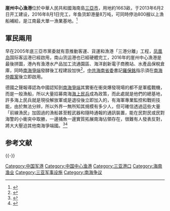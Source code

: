 '''崖州中心漁港'''位於中華人民共和國海南島[[三亞市|三亞市]]，用地約1663畝，于2013年6月2日开工建设，2016年8月1日完工，年鱼货卸港量8万吨，可同時停泊800艘以上漁船補給，是江南最大單一漁業基地。<ref>{{cite web|url=http://www.chinanews.com/cj/2016/05-17/7873709.shtml|title=新華社-距南海渔场最近崖州中心渔港功能性启用|access-date=2016-07-29|archive-date=2019-08-16|archive-url=https://web.archive.org/web/20190816145029/http://www.chinanews.com/cj/2016/05-17/7873709.shtml|dead-url=no}}</ref>

==軍民兩用==
早在2005年底三亞市黨委就有意推動客運、貨運和漁港「三港分離」工程，[[凤凰岛|凤凰岛]]国际客运港已經啟用，南山货运港也已經硬體完工，2016年的崖州中心漁港是最後拼圖，港內有渔港水产品加工流通園區、海洋創新電子商務站、水產品保稅倉庫，同時[[南海爭端|南海爭端]]發酵後工程建設加快<ref>{{cite web|url=http://military.dwnews.com/big5/news/2016-07-27/59756734.html|title=多維-百船待發|access-date=2016-07-29|archive-url=https://web.archive.org/web/20160811055449/http://military.dwnews.com/big5/news/2016-07-27/59756734.html|archive-date=2016-08-11|dead-url=yes}}</ref>，[[中共海南省委|中共海南省委]]書記[[羅保銘|羅保銘]]指示須在[[南海仲裁案|南海仲裁案]]後立即啟用。

德國之聲報導認為中國認知到[[南海爭端|南海爭端]]其實衝在衝突爆發現場的都不是軍艦戰機，而是一般漁船，所以大量招募南海[[中國民兵|海上民兵]]成為政策，而此處就是他們的總基地，許多海上民兵就是現役解放軍或是退役後立即加入的，有海軍專業監控和戰術技能，由於無法分辨，所以外界一無所知其規模有多少人，但可確信透過這些大量「前線漁民」加固過的漁船甚至輕武器和隨時通報的通訊裝置，能在民對民或民對海警的小衝突中取勝，一邊捕魚一邊實質拓展南海佔領存在，很難有人發表反對，將大大壓迫其他南海爭端國。<ref>{{cite web|url=https://m.sohu.com/n/454606944/?wscrid=32576_1|title=搜狐-罗保铭：加快崖州渔港建设？服务渔民、服务南海大局|access-date=2016-07-29|archive-url=https://web.archive.org/web/20160820093109/https://m.sohu.com/n/454606944/?wscrid=32576_1|archive-date=2016-08-20|dead-url=yes}}</ref><ref>{{cite web|url=http://udn.com/news/story/7992/1858604-%E6%B5%B7%E4%B8%8A%E6%B0%91%E5%85%B5%E5%9F%BA%E5%9C%B0%EF%BC%9F%E4%B8%89%E4%BA%9E%E5%B4%96%E5%B7%9E%E4%B8%AD%E5%BF%83%E6%BC%81%E6%B8%AF%E5%B0%87%E5%95%9F%E7%94%A8|title=聯合網-海上民兵基地?|access-date=2016-07-29|archive-date=2019-11-30|archive-url=https://web.archive.org/web/20191130181949/https://udn.com/news/story/7992/1858604-%E6%B5%B7%E4%B8%8A%E6%B0%91%E5%85%B5%E5%9F%BA%E5%9C%B0%EF%BC%9F%E4%B8%89%E4%BA%9E%E5%B4%96%E5%B7%9E%E4%B8%AD%E5%BF%83%E6%BC%81%E6%B8%AF%E5%B0%87%E5%95%9F%E7%94%A8|dead-url=no}}</ref>

== 参考文献 ==
{{Reflist}}

{{-}}
{{Hainan topics}}

[[Category:中国军港|Category:中国军港]]
[[Category:中国中心渔港|Category:中国中心渔港]]
[[Category:三亚港口|Category:三亚港口]]
[[Category:海南渔业|Category:海南渔业]]
[[Category:三亚军事设施|Category:三亚军事设施]]
[[Category:南海争议|Category:南海争议]]